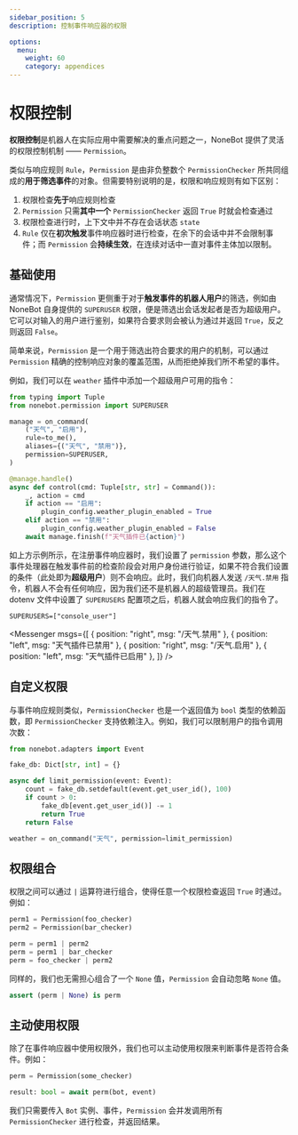 ```yaml
---
sidebar_position: 5
description: 控制事件响应器的权限

options:
  menu:
    weight: 60
    category: appendices
---
```


# 权限控制


**权限控制**是机器人在实际应用中需要解决的重点问题之一，NoneBot 提供了灵活的权限控制机制 —— `Permission`。

类似与响应规则 `Rule`，`Permission` 是由非负整数个 `PermissionChecker` 所共同组成的**用于筛选事件**的对象。但需要特别说明的是，权限和响应规则有如下区别：

1. 权限检查**先于**响应规则检查
2. `Permission` 只需**其中一个** `PermissionChecker` 返回 `True` 时就会检查通过
3. 权限检查进行时，上下文中并不存在会话状态 `state`
4. `Rule` 仅在**初次触发**事件响应器时进行检查，在余下的会话中并不会限制事件；而 `Permission` 会**持续生效**，在连续对话中一直对事件主体加以限制。

## 基础使用

通常情况下，`Permission` 更侧重于对于**触发事件的机器人用户**的筛选，例如由 NoneBot 自身提供的 `SUPERUSER` 权限，便是筛选出会话发起者是否为超级用户。它可以对输入的用户进行鉴别，如果符合要求则会被认为通过并返回 `True`，反之则返回 `False`。

简单来说，`Permission` 是一个用于筛选出符合要求的用户的机制，可以通过 `Permission` 精确的控制响应对象的覆盖范围，从而拒绝掉我们所不希望的事件。

例如，我们可以在 `weather` 插件中添加一个超级用户可用的指令：

```python {2,8} title=weather/__init__.py
from typing import Tuple
from nonebot.permission import SUPERUSER

manage = on_command(
    ("天气", "启用"),
    rule=to_me(),
    aliases={("天气", "禁用")},
    permission=SUPERUSER,
)

@manage.handle()
async def control(cmd: Tuple[str, str] = Command()):
    _, action = cmd
    if action == "启用":
        plugin_config.weather_plugin_enabled = True
    elif action == "禁用":
        plugin_config.weather_plugin_enabled = False
    await manage.finish(f"天气插件已{action}")
```

如上方示例所示，在注册事件响应器时，我们设置了 `permission` 参数，那么这个事件处理器在触发事件前的检查阶段会对用户身份进行验证，如果不符合我们设置的条件（此处即为**超级用户**）则不会响应。此时，我们向机器人发送 `/天气.禁用` 指令，机器人不会有任何响应，因为我们还不是机器人的超级管理员。我们在 dotenv 文件中设置了 `SUPERUSERS` 配置项之后，机器人就会响应我们的指令了。

```dotenv title=.env
SUPERUSERS=["console_user"]
```

<Messenger
  msgs={[
    { position: "right", msg: "/天气.禁用" },
    { position: "left", msg: "天气插件已禁用" },
    { position: "right", msg: "/天气.启用" },
    { position: "left", msg: "天气插件已启用" },
  ]}
/>

## 自定义权限

与事件响应规则类似，`PermissionChecker` 也是一个返回值为 `bool` 类型的依赖函数，即 `PermissionChecker` 支持依赖注入。例如，我们可以限制用户的指令调用次数：

```python title=weather/__init__.py
from nonebot.adapters import Event

fake_db: Dict[str, int] = {}

async def limit_permission(event: Event):
    count = fake_db.setdefault(event.get_user_id(), 100)
    if count > 0:
        fake_db[event.get_user_id()] -= 1
        return True
    return False

weather = on_command("天气", permission=limit_permission)
```

## 权限组合

权限之间可以通过 `|` 运算符进行组合，使得任意一个权限检查返回 `True` 时通过。例如：

```python {4-6}
perm1 = Permission(foo_checker)
perm2 = Permission(bar_checker)

perm = perm1 | perm2
perm = perm1 | bar_checker
perm = foo_checker | perm2
```

同样的，我们也无需担心组合了一个 `None` 值，`Permission` 会自动忽略 `None` 值。

```python
assert (perm | None) is perm
```

## 主动使用权限

除了在事件响应器中使用权限外，我们也可以主动使用权限来判断事件是否符合条件。例如：

```python {3}
perm = Permission(some_checker)

result: bool = await perm(bot, event)
```

我们只需要传入 `Bot` 实例、事件，`Permission` 会并发调用所有 `PermissionChecker` 进行检查，并返回结果。
